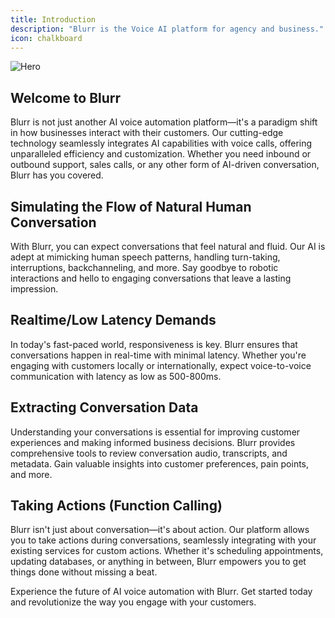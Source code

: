 ```yaml
---
title: Introduction
description: "Blurr is the Voice AI platform for agency and business."
icon: chalkboard
---
```


<img src="/images/hero.jpg" alt="Hero" />

## Welcome to Blurr

Blurr is not just another AI voice automation platform—it's a paradigm shift in how businesses interact with their customers. Our cutting-edge technology seamlessly integrates AI capabilities with voice calls, offering unparalleled efficiency and customization. Whether you need inbound or outbound support, sales calls, or any other form of AI-driven conversation, Blurr has you covered.

## Simulating the Flow of Natural Human Conversation

With Blurr, you can expect conversations that feel natural and fluid. Our AI is adept at mimicking human speech patterns, handling turn-taking, interruptions, backchanneling, and more. Say goodbye to robotic interactions and hello to engaging conversations that leave a lasting impression.

## Realtime/Low Latency Demands

In today's fast-paced world, responsiveness is key. Blurr ensures that conversations happen in real-time with minimal latency. Whether you're engaging with customers locally or internationally, expect voice-to-voice communication with latency as low as 500-800ms.

## Extracting Conversation Data

Understanding your conversations is essential for improving customer experiences and making informed business decisions. Blurr provides comprehensive tools to review conversation audio, transcripts, and metadata. Gain valuable insights into customer preferences, pain points, and more.

## Taking Actions (Function Calling)

Blurr isn't just about conversation—it's about action. Our platform allows you to take actions during conversations, seamlessly integrating with your existing services for custom actions. Whether it's scheduling appointments, updating databases, or anything in between, Blurr empowers you to get things done without missing a beat.

Experience the future of AI voice automation with Blurr. Get started today and revolutionize the way you engage with your customers.
